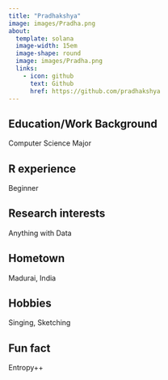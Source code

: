 ```yaml
---
title: "Pradhakshya"
image: images/Pradha.png
about:
  template: solana
  image-width: 15em
  image-shape: round
  image: images/Pradha.png
  links:
    - icon: github
      text: Github
      href: https://github.com/pradhakshya
---
```



## Education/Work Background
Computer Science Major


## R experience
Beginner


## Research interests
Anything with Data


## Hometown
Madurai, India

## Hobbies
Singing, Sketching

## Fun fact
Entropy++